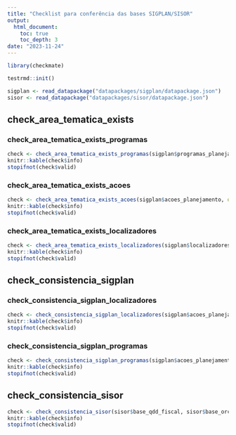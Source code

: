 ```yaml
---
title: "Checklist para conferência das bases SIGPLAN/SISOR"
output:
  html_document:
    toc: true
    toc_depth: 3
date: "2023-11-24"
---
```


```r
library(checkmate)

testrmd::init()

sigplan <- read_datapackage("datapackages/sigplan/datapackage.json")
sisor <- read_datapackage("datapackages/sisor/datapackage.json")
```

## check_area_tematica_exists

### check_area_tematica_exists_programas

```r
check <- check_area_tematica_exists_programas(sigplan$programas_planejamento, output = TRUE)
knitr::kable(check$info)
stopifnot(check$valid)
```

### check_area_tematica_exists_acoes

```r
check <- check_area_tematica_exists_acoes(sigplan$acoes_planejamento, output = TRUE)
knitr::kable(check$info)
stopifnot(check$valid)
```

### check_area_tematica_exists_localizadores

```r
check <- check_area_tematica_exists_localizadores(sigplan$localizadores_todos_planejamento, output = TRUE)
knitr::kable(check$info)
stopifnot(check$valid)
```

## check_consistencia_sigplan

### check_consistencia_sigplan_localizadores

```r
check <- check_consistencia_sigplan_localizadores(sigplan$acoes_planejamento, sigplan$localizadores_todos_planejamento, output = TRUE)
knitr::kable(check$info)
stopifnot(check$valid)
```

### check_consistencia_sigplan_programas

```r
check <- check_consistencia_sigplan_programas(sigplan$acoes_planejamento, sigplan$programas_planejamento, output = TRUE)
knitr::kable(check$info)
stopifnot(check$valid)
```

## check_consistencia_sisor

```r
check <- check_consistencia_sisor(sisor$base_qdd_fiscal, sisor$base_orcam_despesa_item_fiscal, output = TRUE)
knitr::kable(check$info)
stopifnot(check$valid)
```
